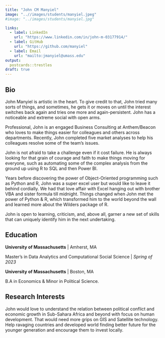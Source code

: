 ```yaml
---
title: "John CM Manyiel"
image: "..//images/students/manyiel.jpeg"
#image: "../images/students/manyiel.jpg"

links:
  - label: LinkedIn
    url: "https://www.linkedin.com/in/john-m-03177914/"
  - label: GitHub
    url: "https://github.com/manyiel"
  - label: Email
    url: "mailto:jmanyiel@umass.edu"
output:
  postcards::trestles
draft: true
---
```


## Bio 

John Manyiel is artistic in the heart. To give credit to that, John tried many sorts of things, and sometimes, he gets it or moves on until the interest switches back again and tries one more and again-persistent.
John has a noticeable and extreme social with open arms.

Professional, John is an engaged Business Consulting at Anthem/Beacon who loves to make things easier for colleagues and others across departments. Recently, John completed five market analyses to help his colleagues resolve some of the team's issues.

John is not afraid to take a challenge even if it cost failure. He is always looking for that grain of courage and faith to make things moving for everyone, such as automating some of the complex analysis from the ground up using R to SQL and then Power BI.  

Years before discovering the power of Object-Oriented programming such as Python and R, John was a super excel user but would like to leave it behind cordially.
We had that love affair with Excel hanging out with brother VBA  and sister formula till midnight. Things changed when John met the power of Python & R, which transformed him to the world beyond the wall and learned more about the Wilders package of R. 

John is open to learning, criticism, and, above all, garner a new set of skills that can uniquely identify him in the next undertaking.

## Education

**University of Massachusetts**  |  Amherst, MA

Master's in Data Analytics and Computational Social Science  |  *Spring of 2023*

**University of Massachusetts**  |  Boston, MA

B.A in Economics & Minor in Political Science.

## Research Interests
John would love to understand the relation between political conflict and economic growth in Sub-Sahara Africa and beyond with focus on human development. That would need more grips on GIS and Satellite technology. Help ravaging countries and developed world finding better future for the younger generation and encourage them to invest locally. 
